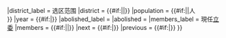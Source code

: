 <noinclude>{{Wraps infobox|Infobox constituency}}</noinclude>
{{Infobox constituency
|nosubheader       = yes
|name              = {{{1}}}
|type              = 區域立法委員
|image             = {{#if:{{{image|}}}|{{{image|}}}}}
|district_label    = 选区范围
|district          = {{#if:{{{abolished|}}}|{{{district|}}}{{small|（裁撤前）}}|{{中華民國區域立法委員選舉區行政區域|{{{1}}}}}}}
|population        = {{#if:{{{abolished|}}}||{{中華民國區域立法委員選舉區選舉人人數|{{{1}}}}}人<br />{{Small|（{{中華民國區域立法委員選舉區選舉人人數|source}}・{{中華民國區域立法委員選舉區選舉人人數|date}}）}}}}
|year              = {{#if:{{{year|}}}|{{{year}}}}}
|abolished_label   = 
|abolished         = {{{abolished|}}}
|members_label     = 現任[[立法委员|立委]]
|members           = {{#if:{{{abolished|}}}||{{中華民國現任區域立法委員|{{{1}}}}}}}
|next              = {{#if:{{{next|}}}|{{{next}}}}}
|previous          = {{#if:{{{previous|}}}|{{{previous}}}}}
}}<noinclude>
{{Documentation}}
</noinclude>